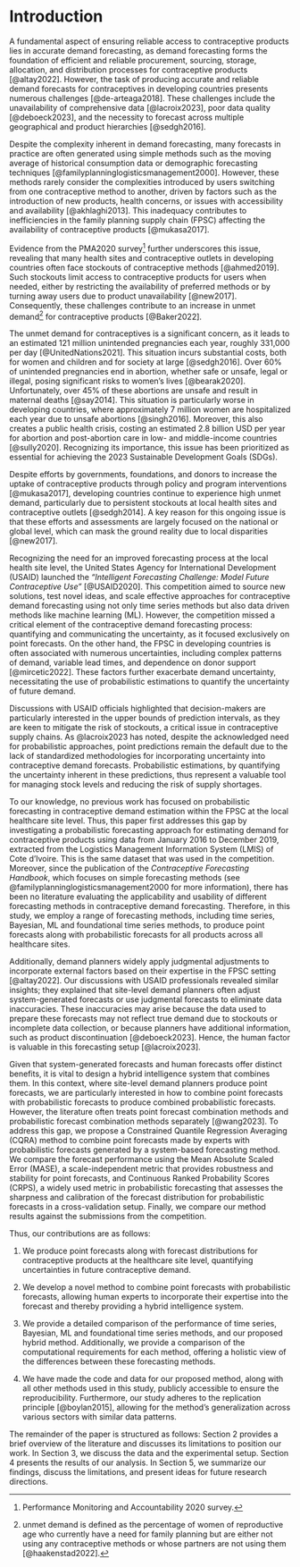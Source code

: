 # Introduction {#sec-intro}

A fundamental aspect of ensuring reliable access to contraceptive products lies in accurate demand forecasting, as demand forecasting forms the foundation of efficient and reliable procurement, sourcing, storage, allocation, and distribution processes for contraceptive products [@altay2022]. However, the task of producing accurate and reliable demand forecasts for contraceptives in developing countries presents numerous challenges [@de-arteaga2018]. These challenges include the unavailability of comprehensive data [@lacroix2023], poor data quality [@deboeck2023], and the necessity to forecast across multiple geographical and product hierarchies [@sedgh2016].

Despite the complexity inherent in demand forecasting, many forecasts in practice are often generated using simple methods such as the moving average of historical consumption data or demographic forecasting techniques [@familyplanninglogisticsmanagement2000]. However, these methods rarely consider the complexities introduced by users switching from one contraceptive method to another, driven by factors such as the introduction of new products, health concerns, or issues with accessibility and availability [@akhlaghi2013]. This inadequacy contributes to inefficiencies in the family planning supply chain (FPSC) affecting the availability of contraceptive products [@mukasa2017].

Evidence from the PMA2020 survey[^01-introduction-1] further underscores this issue, revealing that many health sites and contraceptive outlets in developing countries often face stockouts of contraceptive methods [@ahmed2019]. Such stockouts limit access to contraceptive products for users when needed, either by restricting the availability of preferred methods or by turning away users due to product unavailability [@new2017]. Consequently, these challenges contribute to an increase in unmet demand[^01-introduction-2] for contraceptive products [@Baker2022].

[^01-introduction-1]: Performance Monitoring and Accountability 2020 survey.

[^01-introduction-2]: unmet demand is defined as the percentage of women of reproductive age who currently have a need for family planning but are either not using any contraceptive methods or whose partners are not using them [@haakenstad2022].

The unmet demand for contraceptives is a significant concern, as it leads to an estimated 121 million unintended pregnancies each year, roughly 331,000 per day [@UnitedNations2021]. This situation incurs substantial costs, both for women and children and for society at large [@sedgh2016]. Over 60% of unintended pregnancies end in abortion, whether safe or unsafe, legal or illegal, posing significant risks to women's lives [@bearak2020]. Unfortunately, over 45% of these abortions are unsafe and result in maternal deaths [@say2014]. This situation is particularly worse in developing countries, where approximately 7 million women are hospitalized each year due to unsafe abortions [@singh2016]. Moreover, this also creates a public health crisis, costing an estimated 2.8 billion USD per year for abortion and post-abortion care in low- and middle-income countries [@sully2020]. Recognizing its importance, this issue has been prioritized as essential for achieving the 2023 Sustainable Development Goals (SDGs).

Despite efforts by governments, foundations, and donors to increase the uptake of contraceptive products through policy and program interventions [@mukasa2017], developing countries continue to experience high unmet demand, particularly due to persistent stockouts at local health sites and contraceptive outlets [@sedgh2014]. A key reason for this ongoing issue is that these efforts and assessments are largely focused on the national or global level, which can mask the ground reality due to local disparities [@new2017].

Recognizing the need for an improved forecasting process at the local health site level, the United States Agency for International Development (USAID) launched the *"Intelligent Forecasting Challenge: Model Future Contraceptive Use"* [@USAID2020]. This competition aimed to source new solutions, test novel ideas, and scale effective approaches for contraceptive demand forecasting using not only time series methods but also data driven methods like machine learning (ML). However, the competition missed a critical element of the contraceptive demand forecasting process: quantifying and communicating the uncertainty, as it focused exclusively on point forecasts. On the other hand, the FPSC in developing countries is often associated with numerous uncertainties, including complex patterns of demand, variable lead times, and dependence on donor support [@mircetic2022]. These factors further exacerbate demand uncertainty, necessitating the use of probabilistic estimations to quantify the uncertainty of future demand.

Discussions with USAID officials highlighted that decision-makers are particularly interested in the upper bounds of prediction intervals, as they are keen to mitigate the risk of stockouts, a critical issue in contraceptive supply chains. As @lacroix2023 has noted, despite the acknowledged need for probabilistic approaches, point predictions remain the default due to the lack of standardized methodologies for incorporating uncertainty into contraceptive demand forecasts. Probabilistic estimations, by quantifying the uncertainty inherent in these predictions, thus represent a valuable tool for managing stock levels and reducing the risk of supply shortages.

To our knowledge, no previous work has focused on probabilistic forecasting in contraceptive demand estimation within the FPSC at the local healthcare site level. Thus, this paper first addresses this gap by investigating a probabilistic forecasting approach for estimating demand for contraceptive products using data from January 2016 to December 2019, extracted from the Logistics Management Information System (LMIS) of Cote d'Ivoire. This is the same dataset that was used in the competition. Moreover, since the publication of the *Contraceptive Forecasting Handbook*, which focuses on simple forecasting methods (see @familyplanninglogisticsmanagement2000 for more information), there has been no literature evaluating the applicability and usability of different forecasting methods in contraceptive demand forecasting. Therefore, in this study, we employ a range of forecasting methods, including time series, Bayesian, ML and foundational time series methods, to produce point forecasts along with probabilistic forecasts for all products across all healthcare sites.

Additionally, demand planners widely apply judgmental adjustments to incorporate external factors based on their expertise in the FPSC setting [@altay2022]. Our discussions with USAID professionals revealed similar insights; they explained that site-level demand planners often adjust system-generated forecasts or use judgmental forecasts to eliminate data inaccuracies. These inaccuracies may arise because the data used to prepare these forecasts may not reflect true demand due to stockouts or incomplete data collection, or because planners have additional information, such as product discontinuation [@deboeck2023]. Hence, the human factor is valuable in this forecasting setup [@lacroix2023].

Given that system-generated forecasts and human forecasts offer distinct benefits, it is vital to design a hybrid intelligence system that combines them. In this context, where site-level demand planners produce point forecasts, we are particularly interested in how to combine point forecasts with probabilistic forecasts to produce combined probabilistic forecasts. However, the literature often treats point forecast combination methods and probabilistic forecast combination methods separately [@wang2023]. To address this gap, we propose a Constrained Quantile Regression Averaging (CQRA) method to combine point forecasts made by experts with probabilistic forecasts generated by a system-based forecasting method. We compare the forecast performance using the Mean Absolute Scaled Error (MASE), a scale-independent metric that provides robustness and stability for point forecasts, and Continuous Ranked Probability Scores (CRPS), a widely used metric in probabilistic forecasting that assesses the sharpness and calibration of the forecast distribution for probabilistic forecasts in a cross-validation setup. Finally, we compare our method results against the submissions from the competition.

Thus, our contributions are as follows:

1.  We produce point forecasts along with forecast distributions for contraceptive products at the healthcare site level, quantifying uncertainties in future contraceptive demand.

2.  We develop a novel method to combine point forecasts with probabilistic forecasts, allowing human experts to incorporate their expertise into the forecast and thereby providing a hybrid intelligence system.

3.  We provide a detailed comparison of the performance of time series, Bayesian, ML and foundational time series methods, and our proposed hybrid method. Additionally, we provide a comparison of the computational requirements for each method, offering a holistic view of the differences between these forecasting methods.

4.  We have made the code and data for our proposed method, along with all other methods used in this study, publicly accessible to ensure the reproducibility. Furthermore, our study adheres to the replication principle [@boylan2015], allowing for the method's generalization across various sectors with similar data patterns.

The remainder of the paper is structured as follows: Section 2 provides a brief overview of the literature and discusses its limitations to position our work. In Section 3, we discuss the data and the experimental setup. Section 4 presents the results of our analysis. In Section 5, we summarize our findings, discuss the limitations, and present ideas for future research directions.
